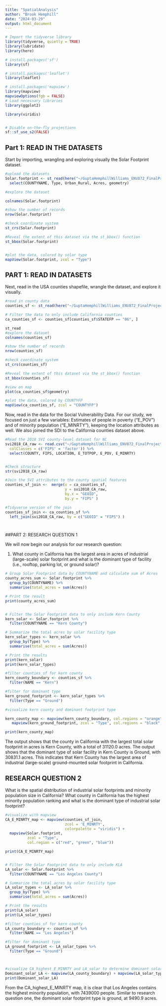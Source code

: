 ```yaml
---
title: "SpatialAnalysis"
author: "Brook Hemphill"
date: "2024-03-29"
output: html_document
---
```



```r
# Import the tidyverse library 
library(tidyverse, quietly = TRUE)
library(lubridate)
library(here)

# install.packages('sf')
library(sf)

# install.packages('leaflet')
library(leaflet)

# install.packages('mapview')
library(mapview)
mapviewOptions(fgb = FALSE)
# Load necessary libraries
library(ggplot2)

library(viridis)


# Disable on-the-fly projections
sf::sf_use_s2(FALSE)

```

## Part 1: READ IN THE DATASETS 

Start by importing, wrangling and exploring visually the Solar Footprint dataset. 

```r
#upload the datasets 
Solar.footprint <- st_read(here("~/GuptaHemphillWilliams_ENV872_FinalProject/SpatialData/Solar_Footprints_V2_-1101629766070969057 (2).geojson")) %>%
  select(COUNTYNAME, Type, Urban_Rural, Acres, geometry)

#explore the dataset

colnames(Solar.footprint)

#show the number of records
nrow(Solar.footprint)

#check coordinate system
st_crs(Solar.footprint)

#Reveal the extent of this dataset via the st_bbox() function
st_bbox(Solar.footprint)


#plot the data, colored by solar type
mapView(Solar.footprint, zcol = "Type")

```

## PART 1: READ IN DATASETS

Next, read in the USA counties shapefile, wrangle the dataset, and explore it visually.

```r

#read in county data
counties_sf <- st_read(here("~/GuptaHemphillWilliams_ENV872_FinalProject/SpatialData/cb_2018_us_county_20m.shp"))

# Filter the data to only include California counties
ca_counties_sf <- counties_sf[counties_sf$STATEFP == "06", ]

st_read
#explore the dataset
colnames(counties_sf)

#show the number of records
nrow(counties_sf)

#check coordinate system
st_crs(counties_sf)

#Reveal the extent of this dataset via the st_bbox() function
st_bbox(counties_sf)

#view on map
plot(ca_counties_sf$geometry)

#plot the data, colored by COUNTYFP
mapView(ca_counties_sf, zcol = "COUNTYFP")


```

Now, read in the data for the Social Vulnerability Data. For our study, we focused on just a few variables: Estimates of people in poverty ("E_POV") and of minority population ("E_MINRTY"), keeping the location attributes as well. We also joined the SDI to the California counties dataset above.  

```r
#Read the 2018 SVI county-level dataset for NC
svi2018_CA_raw <- read.csv("~/GuptaHemphillWilliams_ENV872_FinalProject/SpatialData/California_county.csv",
  colClasses = c('FIPS' = 'factor')) %>% 
  select(COUNTY, FIPS, LOCATION, E_TOTPOP, E_POV, E_MINRTY)


#Check structure
str(svi2018_CA_raw)

#Join the SVI attributes to the county spatial features
counties_sf_join <-  merge(x = ca_counties_sf,
                           y = svi2018_CA_raw, 
                           by.x = "GEOID", 
                           by.y = "FIPS" )

#Tidyverse version of the join
counties_sf_join <- ca_counties_sf %>% 
  left_join(svi2018_CA_raw, by = c("GEOID" = "FIPS") )




```
##PART 2: RESEARCH QUESTION 1

We will now begin our analysis for our research question: 

1. What county in California has the largest area in acres of industrial (large-scale) solar footprint and what is the dominant type of facility (i.e., rooftop, parking lot, or ground solar)? 

```r

# Group Solar Footprint data by COUNTYNAME and calculate sum of Acres
county_acres_sum <- Solar.footprint %>%
  group_by(COUNTYNAME) %>%
  summarise(total_acres = sum(Acres))

# Print the result
print(county_acres_sum)


# Filter the Solar Footprint data to only include Kern County
kern_solar <- Solar.footprint %>% 
  filter(COUNTYNAME == "Kern County")

# Summarize the total acres by solar facility type
kern_solar_types <- kern_solar %>%
  group_by(Type) %>%
  summarise(total_acres = sum(Acres))

# Print the results
print(kern_solar)
print(kern_solar_types)

#filter counties_sf for kern county 
kern_county_boundary <- counties_sf %>%
  filter(NAME == "Kern")

#filter for dominant type
kern_ground_footprint <- kern_solar_types %>%
  filter(Type == "Ground")

#visualize kern county and dominant footprint type

kern_county_map <- mapview(kern_county_boundary, col.regions = "orange") + 
   mapview(kern_ground_footprint, zcol = "Type", col.regions = "black", legend = TRUE)

print(kern_county_map)

```

The output shows that the county in California with the largest total solar footprint in acres is Kern County, with a total of 31120.0 acres. The output shows that the dominant type of solar facility in Kern County is Ground, with 30831.1 acres. This indicates that Kern County has the largest area of industrial (large-scale) ground-mounted solar footprint in California.

## RESEARCH QUESTION 2

What is the spatial distribution of industrial solar footprints and minority population size in California? What county in California has the highest minority population ranking and what is the dominant type of industrial solar footprint? 

```r

#visualize with mapview
CA_E_MINRTY_map <- mapview(counties_sf_join, 
                           zcol = 'E_MINRTY', 
                           colorpalette = "viridis") + 
  mapview(Solar.footprint, 
          zcol = "Type", 
          col.region = c("red", "green", "blue"))

print(CA_E_MINRTY_map)


# Filter the Solar Footprint data to only include KLA 
LA_solar <- Solar.footprint %>% 
  filter(COUNTYNAME == "Los Angeles County")

# Summarize the total acres by solar facility type
LA_solar_types <- LA_solar %>%
  group_by(Type) %>%
  summarise(total_acres = sum(Acres))

# Print the results
print(LA_solar)
print(LA_solar_types)

#filter counties_sf for kern county 
LA_county_boundary <- counties_sf %>%
  filter(NAME == "Los Angeles")

#filter for dominant type
LA_ground_footprint <- LA_solar_types %>%
  filter(Type == "Ground")



#visualize CA_highest_E_MINRTY and LA_solar to determine dominant solar type
Dominant_solar_LA <- mapview(LA_county_boundary) + mapview(LA_solar_types, zcol = "Type", col.region = c("red", "green", "pink"))
print(Dominant_solar_LA)

```
From the CA_highest_E_MINRTY map, it is clear that Los Angeles contains the highest minority population, with 7439000 people. Similar to research question one, the dominant solar footprint type is ground, at 9490.9 acres.
 

